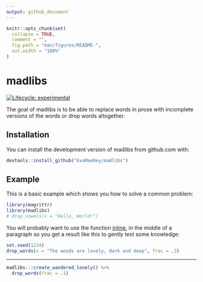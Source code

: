 ```yaml
---
output: github_document
---
```


<!-- README.md is generated from README.Rmd. Please edit that file -->

```r
knitr::opts_chunk$set(
  collapse = TRUE,
  comment = "",
  fig.path = "man/figures/README-",
  out.width = "100%"
)
```
# madlibs

<!-- badges: start -->
[![Lifecycle: experimental](https://img.shields.io/badge/lifecycle-experimental-orange.svg)](https://www.tidyverse.org/lifecycle/#experimental)
<!-- badges: end -->


The goal of madlibs is to be able to replace words in prose with incomplete versions of the words or drop words altogether.

## Installation

You can install the development version of madlibs from github.com with:

``` r
devtools::install_github("EvaMaeRey/madlibs")
```

## Example

This is a basic example which shows you how to solve a common problem:

```r
library(magrittr)
library(madlibs)
# drop_vowels(x = "Hello, World!")
```

You will probably want to use the function [inline](https://rmarkdown.rstudio.com/lesson-4.html), in the middle of a paragraph so you get a result like this to gently test some knowledge:

<!-- *People can makes sense of r drop_vowels("relationships")` in data when it is v \_ s \_ \_ l \_ z \_ d much more easily than when it is in its raw, table form. The package ggplot2 is a package implementing the gr \_ mm \_ r of gr \_ ph \_ cs; the underlying philosophy is also used in Tableau and D3 (a java script library).* -->


```r
set.seed(1234)
drop_words(x = "The woods are lovely, dark and deep", frac = .3)
```

---

```r
madlibs:::create_wandered_lonely() %>% 
  drop_words(frac = .1)
```

